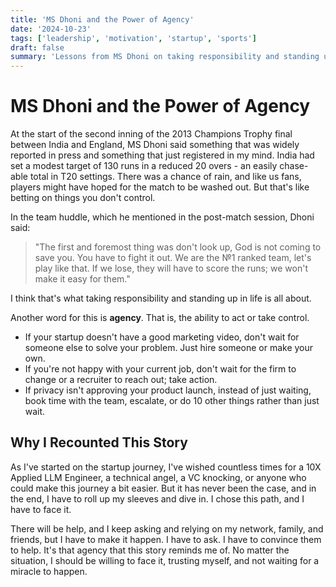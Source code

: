 ```yaml
---
title: 'MS Dhoni and the Power of Agency'
date: '2024-10-23'
tags: ['leadership', 'motivation', 'startup', 'sports']
draft: false
summary: 'Lessons from MS Dhoni on taking responsibility and standing up in life, applied more generally.'
---
```


# MS Dhoni and the Power of Agency

At the start of the second inning of the 2013 Champions Trophy final between India and England, MS Dhoni said something that was widely reported in press and something that just registered in my mind. India had set a modest target of 130 runs in a reduced 20 overs - an easily chase-able total in T20 settings. There was a chance of rain, and like us fans, players might have hoped for the match to be washed out. But that's like betting on things you don't control.

In the team huddle, which he mentioned in the post-match session, Dhoni said:

> "The first and foremost thing was don't look up, God is not coming to save you. You have to fight it out. We are the №1 ranked team, let's play like that. If we lose, they will have to score the runs; we won't make it easy for them."

I think that's what taking responsibility and standing up in life is all about.

Another word for this is **agency**. That is, the ability to act or take control.

- If your startup doesn't have a good marketing video, don't wait for someone else to solve your problem. Just hire someone or make your own.
- If you're not happy with your current job, don't wait for the firm to change or a recruiter to reach out; take action.
- If privacy isn't approving your product launch, instead of just waiting, book time with the team, escalate, or do 10 other things rather than just wait.

## Why I Recounted This Story

As I've started on the startup journey, I've wished countless times for a 10X Applied LLM Engineer, a technical angel, a VC knocking, or anyone who could make this journey a bit easier. But it has never been the case, and in the end, I have to roll up my sleeves and dive in. I chose this path, and I have to face it.

There will be help, and I keep asking and relying on my network, family, and friends, but I have to make it happen. I have to ask. I have to convince them to help. It's that agency that this story reminds me of. No matter the situation, I should be willing to face it, trusting myself, and not waiting for a miracle to happen.
